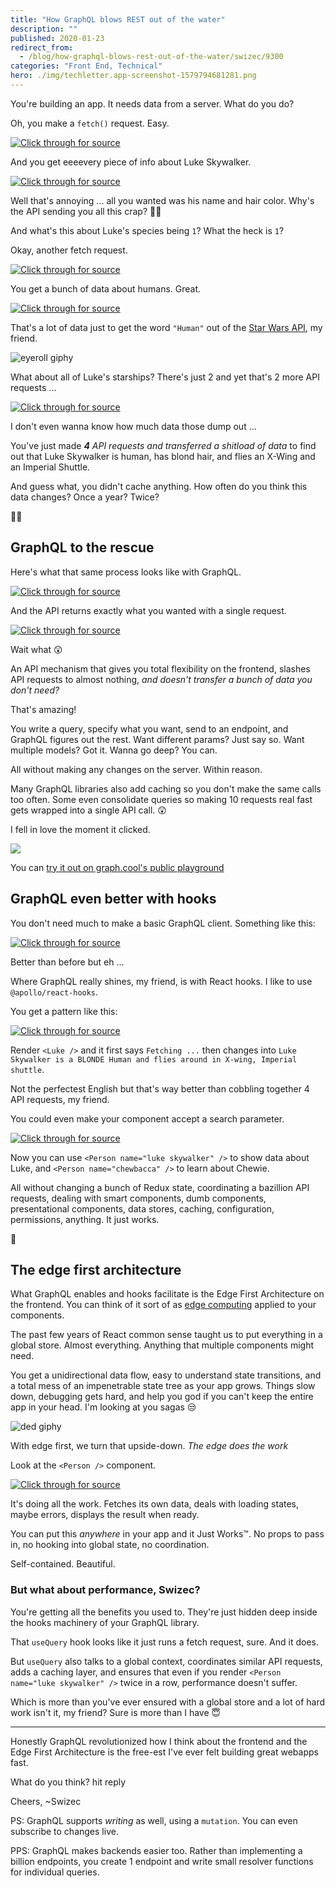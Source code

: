 ```yaml
---
title: "How GraphQL blows REST out of the water"
description: ""
published: 2020-01-23
redirect_from:
  - /blog/how-graphql-blows-rest-out-of-the-water/swizec/9300
categories: "Front End, Technical"
hero: ./img/techletter.app-screenshot-1579794681281.png
---
```


You're building an app. It needs data from a server. What do you do?

Oh, you make a `fetch()` request. Easy.

[![Click through for source](./img/techletter.app-screenshot-1579794681281.png)](<https://carbon.now.sh/?bg=rgba(255,255,255,1)&t=seti&l=javascript&ds=true&wc=true&wa=true&pv=48px&ph=32px&ln=false&code=fetch('https%3A%2F%2Fswapi.co%2Fapi%2Fpeople%2F1%2F')%0A%09.then(res%20%3D%3E%20res.json())%0A%09.then(console.log)>)

And you get eeeevery piece of info about Luke Skywalker.

[![Click through for source](./img/techletter.app-screenshot-1579795602007.png)](<https://carbon.now.sh/?bg=rgba(255,255,255,1)&t=seti&l=json&ds=true&wc=true&wa=true&pv=48px&ph=32px&ln=false&code=%7B%0A%09%22name%22%3A%20%22Luke%20Skywalker%22%2C%0A%09%22height%22%3A%20%22172%22%2C%0A%09%22mass%22%3A%20%2277%22%2C%0A%09%22hair_color%22%3A%20%22blond%22%2C%0A%09%22skin_color%22%3A%20%22fair%22%2C%0A%09%22eye_color%22%3A%20%22blue%22%2C%0A%09%22birth_year%22%3A%20%2219BBY%22%2C%0A%09%22gender%22%3A%20%22male%22%2C%0A%09%22homeworld%22%3A%20%22https%3A%2F%2Fswapi.co%2Fapi%2Fplanets%2F1%2F%22%2C%0A%09%22films%22%3A%20%5B%0A%09%09%22https%3A%2F%2Fswapi.co%2Fapi%2Ffilms%2F2%2F%22%2C%0A%09%09%22https%3A%2F%2Fswapi.co%2Fapi%2Ffilms%2F6%2F%22%2C%0A%09%09%22https%3A%2F%2Fswapi.co%2Fapi%2Ffilms%2F3%2F%22%2C%0A%09%09%22https%3A%2F%2Fswapi.co%2Fapi%2Ffilms%2F1%2F%22%2C%0A%09%09%22https%3A%2F%2Fswapi.co%2Fapi%2Ffilms%2F7%2F%22%0A%09%5D%2C%0A%09%22species%22%3A%20%5B%0A%09%09%22https%3A%2F%2Fswapi.co%2Fapi%2Fspecies%2F1%2F%22%0A%09%5D%2C%0A%09%22vehicles%22%3A%20%5B%0A%09%09%22https%3A%2F%2Fswapi.co%2Fapi%2Fvehicles%2F14%2F%22%2C%0A%09%09%22https%3A%2F%2Fswapi.co%2Fapi%2Fvehicles%2F30%2F%22%0A%09%5D%2C%0A%09%22starships%22%3A%20%5B%0A%09%09%22https%3A%2F%2Fswapi.co%2Fapi%2Fstarships%2F12%2F%22%2C%0A%09%09%22https%3A%2F%2Fswapi.co%2Fapi%2Fstarships%2F22%2F%22%0A%09%5D%2C%0A%09%22created%22%3A%20%222014-12-09T13%3A50%3A51.644000Z%22%2C%0A%09%22edited%22%3A%20%222014-12-20T21%3A17%3A56.891000Z%22%2C%0A%09%22url%22%3A%20%22https%3A%2F%2Fswapi.co%2Fapi%2Fpeople%2F1%2F%22%0A%7D>)

Well that's annoying ... all you wanted was his name and hair color. Why's the API sending you all this crap? 🤦‍♂️

And what's this about Luke's species being `1`? What the heck is `1`?

Okay, another fetch request.

[![Click through for source](./img/techletter.app-screenshot-1579794681428.png)](<https://carbon.now.sh/?bg=rgba(255,255,255,1)&t=seti&l=javascript&ds=true&wc=true&wa=true&pv=48px&ph=32px&ln=false&code=fetch('https%3A%2F%2Fswapi.co%2Fapi%2Fspecies%2F1%2F')%0A%09.then(res%20%3D%3E%20res.json())%0A%09.then(console.log)>)

You get a bunch of data about humans. Great.

[![Click through for source](./img/techletter.app-screenshot-1579794681620.png)](<https://carbon.now.sh/?bg=rgba(255,255,255,1)&t=seti&l=json&ds=true&wc=true&wa=true&pv=48px&ph=32px&ln=false&code=%7B%0A%09%22name%22%3A%20%22Human%22%2C%0A%09%22classification%22%3A%20%22mammal%22%2C%0A%09%22designation%22%3A%20%22sentient%22%2C%0A%09%22average_height%22%3A%20%22180%22%2C%0A%09%22skin_colors%22%3A%20%22caucasian%2C%20black%2C%20asian%2C%20hispanic%22%2C%0A%09%22hair_colors%22%3A%20%22blonde%2C%20brown%2C%20black%2C%20red%22%2C%0A%09%22eye_colors%22%3A%20%22brown%2C%20blue%2C%20green%2C%20hazel%2C%20grey%2C%20amber%22%2C%0A%09%22average_lifespan%22%3A%20%22120%22%2C%0A%09%22homeworld%22%3A%20%22https%3A%2F%2Fswapi.co%2Fapi%2Fplanets%2F9%2F%22%2C%0A%09%22language%22%3A%20%22Galactic%20Basic%22%2C%0A%09%22people%22%3A%20%5B%0A%09%09%22https%3A%2F%2Fswapi.co%2Fapi%2Fpeople%2F1%2F%22%2C%0A%09%09%22https%3A%2F%2Fswapi.co%2Fapi%2Fpeople%2F4%2F%22%2C%0A%09%09%22https%3A%2F%2Fswapi.co%2Fapi%2Fpeople%2F5%2F%22%2C%0A%09%09%22https%3A%2F%2Fswapi.co%2Fapi%2Fpeople%2F6%2F%22%2C%0A%09%09%22https%3A%2F%2Fswapi.co%2Fapi%2Fpeople%2F7%2F%22%2C%0A%09%09%22https%3A%2F%2Fswapi.co%2Fapi%2Fpeople%2F9%2F%22%2C%0A%09%09%22https%3A%2F%2Fswapi.co%2Fapi%2Fpeople%2F10%2F%22%2C%0A%09%09%22https%3A%2F%2Fswapi.co%2Fapi%2Fpeople%2F11%2F%22%2C%0A%09%09%22https%3A%2F%2Fswapi.co%2Fapi%2Fpeople%2F12%2F%22%2C%0A%09%09%22https%3A%2F%2Fswapi.co%2Fapi%2Fpeople%2F14%2F%22%2C%0A%09%09%22https%3A%2F%2Fswapi.co%2Fapi%2Fpeople%2F18%2F%22%2C%0A%09%09%22https%3A%2F%2Fswapi.co%2Fapi%2Fpeople%2F19%2F%22%2C%0A%09%09%22https%3A%2F%2Fswapi.co%2Fapi%2Fpeople%2F21%2F%22%2C%0A%09%09%22https%3A%2F%2Fswapi.co%2Fapi%2Fpeople%2F22%2F%22%2C%0A%09%09%22https%3A%2F%2Fswapi.co%2Fapi%2Fpeople%2F25%2F%22%2C%0A%09%09%22https%3A%2F%2Fswapi.co%2Fapi%2Fpeople%2F26%2F%22%2C%0A%09%09%22https%3A%2F%2Fswapi.co%2Fapi%2Fpeople%2F28%2F%22%2C%0A%09%09%22https%3A%2F%2Fswapi.co%2Fapi%2Fpeople%2F29%2F%22%2C%0A%09%09%22https%3A%2F%2Fswapi.co%2Fapi%2Fpeople%2F32%2F%22%2C%0A%09%09%22https%3A%2F%2Fswapi.co%2Fapi%2Fpeople%2F34%2F%22%2C%0A%09%09%22https%3A%2F%2Fswapi.co%2Fapi%2Fpeople%2F43%2F%22%2C%0A%09%09%22https%3A%2F%2Fswapi.co%2Fapi%2Fpeople%2F51%2F%22%2C%0A%09%09%22https%3A%2F%2Fswapi.co%2Fapi%2Fpeople%2F60%2F%22%2C%0A%09%09%22https%3A%2F%2Fswapi.co%2Fapi%2Fpeople%2F61%2F%22%2C%0A%09%09%22https%3A%2F%2Fswapi.co%2Fapi%2Fpeople%2F62%2F%22%2C%0A%09%09%22https%3A%2F%2Fswapi.co%2Fapi%2Fpeople%2F66%2F%22%2C%0A%09%09%22https%3A%2F%2Fswapi.co%2Fapi%2Fpeople%2F67%2F%22%2C%0A%09%09%22https%3A%2F%2Fswapi.co%2Fapi%2Fpeople%2F68%2F%22%2C%0A%09%09%22https%3A%2F%2Fswapi.co%2Fapi%2Fpeople%2F69%2F%22%2C%0A%09%09%22https%3A%2F%2Fswapi.co%2Fapi%2Fpeople%2F74%2F%22%2C%0A%09%09%22https%3A%2F%2Fswapi.co%2Fapi%2Fpeople%2F81%2F%22%2C%0A%09%09%22https%3A%2F%2Fswapi.co%2Fapi%2Fpeople%2F84%2F%22%2C%0A%09%09%22https%3A%2F%2Fswapi.co%2Fapi%2Fpeople%2F85%2F%22%2C%0A%09%09%22https%3A%2F%2Fswapi.co%2Fapi%2Fpeople%2F86%2F%22%2C%0A%09%09%22https%3A%2F%2Fswapi.co%2Fapi%2Fpeople%2F35%2F%22%0A%09%5D%2C%0A%09%22films%22%3A%20%5B%0A%09%09%22https%3A%2F%2Fswapi.co%2Fapi%2Ffilms%2F2%2F%22%2C%0A%09%09%22https%3A%2F%2Fswapi.co%2Fapi%2Ffilms%2F7%2F%22%2C%0A%09%09%22https%3A%2F%2Fswapi.co%2Fapi%2Ffilms%2F5%2F%22%2C%0A%09%09%22https%3A%2F%2Fswapi.co%2Fapi%2Ffilms%2F4%2F%22%2C%0A%09%09%22https%3A%2F%2Fswapi.co%2Fapi%2Ffilms%2F6%2F%22%2C%0A%09%09%22https%3A%2F%2Fswapi.co%2Fapi%2Ffilms%2F3%2F%22%2C%0A%09%09%22https%3A%2F%2Fswapi.co%2Fapi%2Ffilms%2F1%2F%22%0A%09%5D%2C%0A%09%22created%22%3A%20%222014-12-10T13%3A52%3A11.567000Z%22%2C%0A%09%22edited%22%3A%20%222015-04-17T06%3A59%3A55.850671Z%22%2C%0A%09%22url%22%3A%20%22https%3A%2F%2Fswapi.co%2Fapi%2Fspecies%2F1%2F%22%0A%7D>)

That's a lot of data just to get the word `"Human"` out of the [Star Wars API](https://swapi.co/), my friend.

![eyeroll giphy](./img/media-qmfpjpAT2fJRK-giphy.gif)

What about all of Luke's starships? There's just 2 and yet that's 2 more API requests ...

[![Click through for source](./img/techletter.app-screenshot-1579794681424.png)](<https://carbon.now.sh/?bg=rgba(255,255,255,1)&t=seti&l=javascript&ds=true&wc=true&wa=true&pv=48px&ph=32px&ln=false&code=fetch(%22https%3A%2F%2Fswapi.co%2Fapi%2Fstarships%2F12%2F%22)%0A%09.then(res%20%3D%3E%20res.json())%0A%09.then(console.log)%0A%09%0Afetch(%22https%3A%2F%2Fswapi.co%2Fapi%2Fstarships%2F22%2F%22)%0A%09.then(res%20%3D%3E%20res.json())%0A%09.then(console.log)>)

I don't even wanna know how much data those dump out ...

You've just made _**4** API requests and transferred a shitload of data_ to find out that Luke Skywalker is human, has blond hair, and flies an X-Wing and an Imperial Shuttle.

And guess what, you didn't cache anything. How often do you think this data changes? Once a year? Twice?

🤦‍♂️

## GraphQL to the rescue

Here's what that same process looks like with GraphQL.

[![Click through for source](./img/techletter.app-screenshot-1579794681447.png)](<https://carbon.now.sh/?bg=rgba(255,255,255,1)&t=seti&l=graphql&ds=true&wc=true&wa=true&pv=48px&ph=32px&ln=false&code=query%20luke%20%7B%0A%20%20Person(name%3A%20%22Luke%20Skywalker%22)%20%7B%0A%20%20%20%20name%0A%20%20%20%20hairColor%0A%20%20%20%20species%20%7B%0A%20%20%20%20%20%20name%0A%20%20%20%20%7D%0A%20%20%20%20starships%20%7B%0A%20%20%20%20%20%20name%0A%20%20%20%20%7D%0A%20%20%7D%0A%7D>)

And the API returns exactly what you wanted with a single request.

[![Click through for source](./img/techletter.app-screenshot-1579794681567.png)](<https://carbon.now.sh/?bg=rgba(255,255,255,1)&t=seti&l=json&ds=true&wc=true&wa=true&pv=48px&ph=32px&ln=false&code=%7B%0A%20%20%22data%22%3A%20%7B%0A%20%20%20%20%22Person%22%3A%20%7B%0A%20%20%20%20%20%20%22name%22%3A%20%22Luke%20Skywalker%22%2C%0A%20%20%20%20%20%20%22hairColor%22%3A%20%5B%0A%20%20%20%20%20%20%20%20%22BLONDE%22%0A%20%20%20%20%20%20%5D%2C%0A%20%20%20%20%20%20%22species%22%3A%20%5B%0A%20%20%20%20%20%20%20%20%7B%0A%20%20%20%20%20%20%20%20%20%20%22name%22%3A%20%22Human%22%0A%20%20%20%20%20%20%20%20%7D%0A%20%20%20%20%20%20%5D%2C%0A%20%20%20%20%20%20%22starships%22%3A%20%5B%0A%20%20%20%20%20%20%20%20%7B%0A%20%20%20%20%20%20%20%20%20%20%22name%22%3A%20%22X-wing%22%0A%20%20%20%20%20%20%20%20%7D%2C%0A%20%20%20%20%20%20%20%20%7B%0A%20%20%20%20%20%20%20%20%20%20%22name%22%3A%20%22Imperial%20shuttle%22%0A%20%20%20%20%20%20%20%20%7D%0A%20%20%20%20%20%20%5D%0A%20%20%20%20%7D%0A%20%20%7D%0A%7D>)

Wait what 😲

An API mechanism that gives you total flexibility on the frontend, slashes API requests to almost nothing, _and doesn't transfer a bunch of data you don't need?_

That's amazing!

You write a query, specify what you want, send to an endpoint, and GraphQL figures out the rest. Want different params? Just say so. Want multiple models? Got it. Wanna go deep? You can.

All without making any changes on the server. Within reason.

Many GraphQL libraries also add caching so you don't make the same calls too often. Some even consolidate queries so making 10 requests real fast gets wrapped into a single API call. 😲

I fell in love the moment it clicked.

![](./img/media-7FyMQm2vBiTjG-giphy.gif)

You can [try it out on graph.cool's public playground](https://swapi.graph.cool/)

## GraphQL even better with hooks

You don't need much to make a basic GraphQL client. Something like this:

[![Click through for source](./img/techletter.app-screenshot-1579795766609.png)](<https://carbon.now.sh/?bg=rgba(255,255,255,1)&t=seti&l=javascript&ds=true&wc=true&wa=true&pv=48px&ph=32px&ln=false&code=fetch('https%3A%2F%2Fswapi.graph.cool%2F'%2C%20%7B%0A%09method%3A%20'POST'%2C%0A%09body%3A%20%7B%0A%09%09operationName%3A%20'luke'%2C%0A%09%09variables%3A%20%7B%7D%2C%0A%09%09query%3A%20%60%0A%09%09%09query%20luke%20%7B%0A%09%09%09%20%20Person(name%3A%20%22Luke%20Skywalker%22)%20%7B%0A%09%09%09%20%20%20%20name%0A%09%09%09%20%20%20%20hairColor%0A%09%09%09%20%20%20%20species%20%7B%0A%09%09%09%20%20%20%20%20%20name%0A%09%09%09%20%20%20%20%7D%0A%09%09%09%20%20%20%20starships%20%7B%0A%09%09%09%20%20%20%20%20%20name%0A%09%09%09%20%20%20%20%7D%0A%09%09%09%20%20%7D%0A%09%09%09%7D%0A%09%09%60%0A%09%7D%0A%7D)>)

Better than before but eh ...

Where GraphQL really shines, my friend, is with React hooks. I like to use `@apollo/react-hooks`.

You get a pattern like this:

[![Click through for source](./img/techletter.app-screenshot-1579794681647.png)](<https://carbon.now.sh/?bg=rgba(255,255,255,1)&t=seti&l=javascript&ds=true&wc=true&wa=true&pv=48px&ph=32px&ln=false&code=import%20%7B%20useQuery%20%7D%20from%20'%40apollo%2Freact-hooks'%3B%0Aimport%20gql%20from%20'graphql-tag'%3B%0A%0A%2F%2F%20define%20the%20graphql%20query%0Aconst%20LUKE_QUERY%20%3D%20gql%60%0A%09query%20luke%20%7B%0A%09%20%20Person(name%3A%20%22Luke%20Skywalker%22)%20%7B%0A%09%20%20%20%20name%0A%09%20%20%20%20hairColor%0A%09%20%20%20%20species%20%7B%0A%09%20%20%20%20%20%20name%0A%09%20%20%20%20%7D%0A%09%20%20%20%20starships%20%7B%0A%09%20%20%20%20%20%20name%0A%09%20%20%20%20%7D%0A%09%20%20%7D%0A%09%7D%0A%60%0A%0A%2F%2F%20a%20component%20that%20fetches%20data%20and%20displays%20it%0Aconst%20Luke%20%3D%20()%20%3D%3E%20%7B%0A%09const%20%7B%20loading%2C%20data%20%7D%20%3D%20useQuery(LUKE_QUERY)%0A%09%0A%09return%20loading%20%3F%20%0A%09%09%3Cp%3EFetching%20...%3C%2Fp%3E%20%0A%09%3A%20%0A%09%09%3Cp%3E%7Bdata.Person.name%7D%20is%20a%20%7Bdata.Person.hairColor%5B0%5D%7D%20%7Bdata.Person.species%5B0%5D.name%7D%20and%20flies%20around%20in%20%7Bdata.Person.starships.map(ship%20%3D%3E%20ship.name).join(%22%2C%20%22)%7D%3C%2Fp%3E%0A%7D>)

Render `<Luke />` and it first says `Fetching ...` then changes into `Luke Skywalker is a BLONDE Human and flies around in X-wing, Imperial shuttle`.

Not the perfectest English but that's way better than cobbling together 4 API requests, my friend.

You could even make your component accept a search parameter.

[![Click through for source](./img/techletter.app-screenshot-1579794681459.png)](<https://carbon.now.sh/?bg=rgba(255,255,255,1)&t=seti&l=javascript&ds=true&wc=true&wa=true&pv=48px&ph=32px&ln=false&code=import%20%7B%20useQuery%20%7D%20from%20'%40apollo%2Freact-hooks'%3B%0Aimport%20gql%20from%20'graphql-tag'%3B%0A%0A%2F%2F%20define%20the%20graphql%20query%0Aconst%20PERSON_QUERY%20%3D%20gql%60%0A%09query%20person(%24name%3A%20String!)%20%7B%0A%09%20%20Person(name%3A%20%24name)%20%7B%0A%09%20%20%20%20name%0A%09%20%20%20%20hairColor%0A%09%20%20%20%20species%20%7B%0A%09%20%20%20%20%20%20name%0A%09%20%20%20%20%7D%0A%09%20%20%20%20starships%20%7B%0A%09%20%20%20%20%20%20name%0A%09%20%20%20%20%7D%0A%09%20%20%7D%0A%09%7D%0A%60%0A%0A%2F%2F%20a%20component%20that%20fetches%20data%20and%20displays%20it%0Aconst%20Person%20%3D%20(%7B%20name%20%7D)%20%3D%3E%20%7B%0A%09const%20%7B%20loading%2C%20data%20%7D%20%3D%20useQuery(PERSON_QUERY%2C%20%7B%0A%09%09variables%3A%20%7B%0A%09%09%09name%0A%09%09%7D%0A%09%7D)%0A%09%0A%09return%20loading%20%3F%20%0A%09%09%3Cp%3EFetching%20...%3C%2Fp%3E%20%0A%09%3A%20%0A%09%09%3Cp%3E%7Bdata.Person.name%7D%20is%20a%20%7Bdata.Person.hairColor%5B0%5D%7D%20%7Bdata.Person.species%5B0%5D.name%7D%20and%20flies%20around%20in%20%7Bdata.Person.starships.map(ship%20%3D%3E%20ship.name).join(%22%2C%20%22)%7D%3C%2Fp%3E%0A%7D>)

Now you can use `<Person name="luke skywalker" />` to show data about Luke, and `<Person name="chewbacca" />` to learn about Chewie.

All without changing a bunch of Redux state, coordinating a bazillion API requests, dealing with smart components, dumb components, presentational components, data stores, caching, configuration, permissions, anything. It just works.

🤯

## The edge first architecture

What GraphQL enables and hooks facilitate is the Edge First Architecture on the frontend. You can think of it sort of as [edge computing](https://en.wikipedia.org/wiki/Edge_computing) applied to your components.

The past few years of React common sense taught us to put everything in a global store. Almost everything. Anything that multiple components might need.

You get a unidirectional data flow, easy to understand state transitions, and a total mess of an impenetrable state tree as your app grows. Things slow down, debugging gets hard, and help you god if you can't keep the entire app in your head. I'm looking at you sagas 😒

![ded giphy](./img/media-3ohzdUbXhdSXOvwJbO-giphy-downsized-medium.gif)

With edge first, we turn that upside-down. _The edge does the work_

Look at the `<Person />` component.

[![Click through for source](./img/techletter.app-screenshot-1579794681475.png)](<https://carbon.now.sh/?bg=rgba(255,255,255,1)&t=seti&l=javascript&ds=true&wc=true&wa=true&pv=48px&ph=32px&ln=false&code=%2F%2F%20a%20component%20that%20fetches%20data%20and%20displays%20it%0Aconst%20Person%20%3D%20(%7B%20name%20%7D)%20%3D%3E%20%7B%0A%09const%20%7B%20loading%2C%20data%20%7D%20%3D%20useQuery(PERSON_QUERY%2C%20%7B%0A%09%09variables%3A%20%7B%0A%09%09%09name%0A%09%09%7D%0A%09%7D)%0A%09%0A%09return%20loading%20%3F%20%0A%09%09%3Cp%3EFetching%20...%3C%2Fp%3E%20%0A%09%3A%20%0A%09%09%3Cp%3E%7Bdata.Person.name%7D%20is%20a%20%7Bdata.Person.hairColor%5B0%5D%7D%20%7Bdata.Person.species%5B0%5D.name%7D%20and%20flies%20around%20in%20%7Bdata.Person.starships.map(ship%20%3D%3E%20ship.name).join(%22%2C%20%22)%7D%3C%2Fp%3E%0A%7D>)

It's doing all the work. Fetches its own data, deals with loading states, maybe errors, displays the result when ready.

You can put this _anywhere_ in your app and it Just Works™. No props to pass in, no hooking into global state, no coordination.

Self-contained. Beautiful.

### But what about performance, Swizec?

You're getting all the benefits you used to. They're just hidden deep inside the hooks machinery of your GraphQL library.

That `useQuery` hook looks like it just runs a fetch request, sure. And it does.

But `useQuery` also talks to a global context, coordinates similar API requests, adds a caching layer, and ensures that even if you render `<Person name="luke skywalker" />` twice in a row, performance doesn't suffer.

Which is more than you've ever ensured with a global store and a lot of hard work isn't it, my friend? Sure is more than I have 😇

---

Honestly GraphQL revolutionized how I think about the frontend and the Edge First Architecture is the free-est I've ever felt building great webapps fast.

What do you think? hit reply

Cheers, ~Swizec

PS: GraphQL supports _writing_ as well, using a `mutation`. You can even subscribe to changes live.

PPS: GraphQL makes backends easier too. Rather than implementing a billion endpoints, you create 1 endpoint and write small resolver functions for individual queries.
